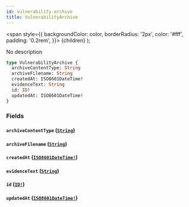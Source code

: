 ```yaml
---
id: vulnerability-archive
title: VulnerabilityArchive
---
```


<span
style={{
      backgroundColor: color,
      borderRadius: '2px',
      color: '#fff',
      padding: '0.2rem',
    }}>
{children}
</span>
);

No description

```graphql
type VulnerabilityArchive {
  archiveContentType: String
  archiveFilename: String
  createdAt: ISO8601DateTime!
  evidenceText: String
  id: ID!
  updatedAt: ISO8601DateTime!
}
```

### Fields

#### `archiveContentType` ([`String`](/api/scalars/string))

#### `archiveFilename` ([`String`](/api/scalars/string))

#### `createdAt` ([`ISO8601DateTime!`](/api/scalars/iso-8601-date-time))

#### `evidenceText` ([`String`](/api/scalars/string))

#### `id` ([`ID!`](/api/scalars/id))

#### `updatedAt` ([`ISO8601DateTime!`](/api/scalars/iso-8601-date-time))
